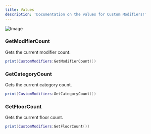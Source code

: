 ```yaml
---
title: Values
description: 'Documentation on the values for Custom Modifiers!'
---
```


![Image](https://mintlify.s3-us-west-1.amazonaws.com/kiwi-05288d30/Big%20Logo.png "Logo")

### GetModifierCount
Gets the current modifier count.

```lua
print(CustomModifiers:GetModifierCount())
```

### GetCategoryCount
Gets the current category count.

```lua
print(CustomModifiers:GetCategoryCount())
```

### GetFloorCount
Gets the current floor count.

```lua
print(CustomModifiers:GetFloorCount())
```